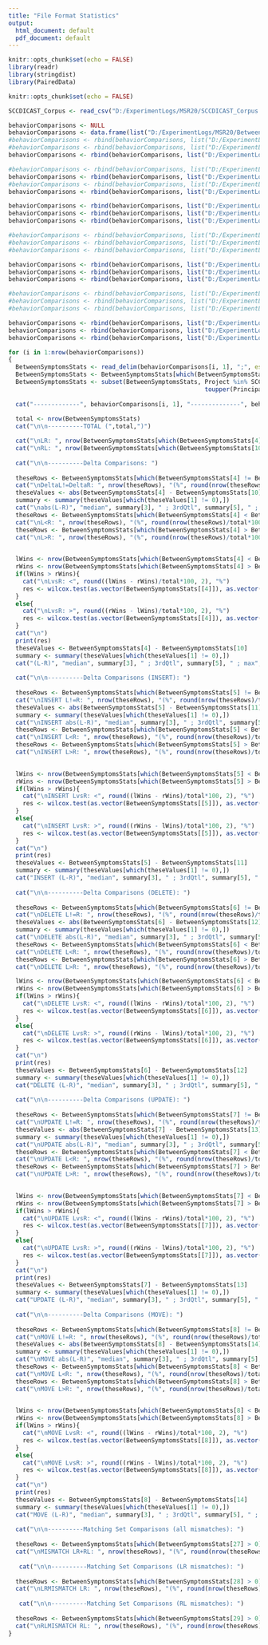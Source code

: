 ```yaml
---
title: "File Format Statistics"
output:
  html_document: default
  pdf_document: default
---
```


```r
knitr::opts_chunk$set(echo = FALSE)
library(readr)
library(stringdist)
library(PairedData)
```

```r
knitr::opts_chunk$set(echo = FALSE)

SCCDICAST_Corpus <- read_csv("D:/ExperimentLogs/MSR20/SCCDICAST_Corpus.csv")

behaviorComparisons <- NULL
behaviorComparisons <- data.frame(list("D:/ExperimentLogs/MSR20/BetweenSymptomsStats_2048_48.txt", "F*(2048)rl,et", "F(48)rl,et"), stringsAsFactors = FALSE)
#behaviorComparisons <- rbind(behaviorComparisons, list("D:/ExperimentLogs/MSR20/BetweenSymptomsStats_2042_42.txt", "F*(2042)rl,it", "F(42)rl,it"))
#behaviorComparisons <- rbind(behaviorComparisons, list("D:/ExperimentLogs/MSR20/BetweenSymptomsStats_2032_32.txt", "F*(2032)dl,it", "F(32)dl,it"))
behaviorComparisons <- rbind(behaviorComparisons, list("D:/ExperimentLogs/MSR20/BetweenSymptomsStats_2010_10.txt", "F*(2010)dl,et", "F(10)dl,et"))

#behaviorComparisons <- rbind(behaviorComparisons, list("D:/ExperimentLogs/MSR20/BetweenSymptomsStats_2040_1040.txt", "P*(2040)rl,it", "P(1040)rl,it"))
behaviorComparisons <- rbind(behaviorComparisons, list("D:/ExperimentLogs/MSR20/BetweenSymptomsStats_2038_1038.txt", "P*(2038)rl,et", "P(1038)rl,et"))
#behaviorComparisons <- rbind(behaviorComparisons, list("D:/ExperimentLogs/MSR20/BetweenSymptomsStats_2030_1030.txt", "P*(2030)dl,it", "P(1030)dl,it"))
behaviorComparisons <- rbind(behaviorComparisons, list("D:/ExperimentLogs/MSR20/BetweenSymptomsStats_2028_1028.txt", "P*(2028)dl,et", "P(1028)dl,et"))

behaviorComparisons <- rbind(behaviorComparisons, list("D:/ExperimentLogs/MSR20/BetweenSymptomsStats_2010_2048.txt", "F*(2010)dl,et", "F*(2048)rl,et"))
behaviorComparisons <- rbind(behaviorComparisons, list("D:/ExperimentLogs/MSR20/BetweenSymptomsStats_2028_2038.txt", "P*(2028)dl,et", "P*(2038)rl,et"))
behaviorComparisons <- rbind(behaviorComparisons, list("D:/ExperimentLogs/MSR20/BetweenSymptomsStats_1050_1054.txt", "L(1050)dl,et", "L(1054)rl,et"))

#behaviorComparisons <- rbind(behaviorComparisons, list("D:/ExperimentLogs/MSR20/BetweenSymptomsStats_2042_2040.txt", "F*(2042)rl,it", "P*(2040)rl,it"))
#behaviorComparisons <- rbind(behaviorComparisons, list("D:/ExperimentLogs/MSR20/BetweenSymptomsStats_2042_1056.txt", "F*(2042)rl,it", "L(1056)rl,it"))
#behaviorComparisons <- rbind(behaviorComparisons, list("D:/ExperimentLogs/MSR20/BetweenSymptomsStats_2040_1056.txt", "P*(2040)rl,it", "L(1056)rl,it"))

behaviorComparisons <- rbind(behaviorComparisons, list("D:/ExperimentLogs/MSR20/BetweenSymptomsStats_2048_2038.txt", "F*(2048)rl,et", "P*(2038)rl,et"))
behaviorComparisons <- rbind(behaviorComparisons, list("D:/ExperimentLogs/MSR20/BetweenSymptomsStats_2048_1054.txt", "F*(2048)rl,et", "L(1054)rl,et"))
behaviorComparisons <- rbind(behaviorComparisons, list("D:/ExperimentLogs/MSR20/BetweenSymptomsStats_2038_1054.txt", "P*(2038)rl,et", "L(1054)rl,et"))

#behaviorComparisons <- rbind(behaviorComparisons, list("D:/ExperimentLogs/MSR20/BetweenSymptomsStats_2032_2030.txt", "F*(2032)dl,it", "P*(2030)dl,it"))
#behaviorComparisons <- rbind(behaviorComparisons, list("D:/ExperimentLogs/MSR20/BetweenSymptomsStats_2032_1052.txt", "F*(2032)dl,it", "L(1052)dl,it"))
#behaviorComparisons <- rbind(behaviorComparisons, list("D:/ExperimentLogs/MSR20/BetweenSymptomsStats_2030_1052.txt", "P*(2030)dl,it", "L(1052)dl,it"))

behaviorComparisons <- rbind(behaviorComparisons, list("D:/ExperimentLogs/MSR20/BetweenSymptomsStats_2010_2028.txt", "F*(2010)dl,et", "P*(2028)dl,et"))
behaviorComparisons <- rbind(behaviorComparisons, list("D:/ExperimentLogs/MSR20/BetweenSymptomsStats_2010_1050.txt", "F*(2010)dl,et", "L(1050)dl,et"))
behaviorComparisons <- rbind(behaviorComparisons, list("D:/ExperimentLogs/MSR20/BetweenSymptomsStats_2028_1050.txt", "P*(2028)dl,et", "L(1050)dl,et"))

for (i in 1:nrow(behaviorComparisons)) 
{
  BetweenSymptomsStats <- read_delim(behaviorComparisons[i, 1], ";", escape_double = FALSE, trim_ws = TRUE)
  BetweenSymptomsStats <- BetweenSymptomsStats[which(BetweenSymptomsStats[4] > 0 | BetweenSymptomsStats[10] > 0),] 
  BetweenSymptomsStats <- subset(BetweenSymptomsStats, Project %in% SCCDICAST_Corpus$Project & 
                                                       toupper(PrincipalRevisionPair) %in% SCCDICAST_Corpus$RevisionPair_Id) 
  
  cat("-------------", behaviorComparisons[i, 1], "--------------", behaviorComparisons[i, 2], behaviorComparisons[i, 3])  
  
  total <- nrow(BetweenSymptomsStats)
  cat("\n\n----------TOTAL (",total,")")

  cat("\nLR: ", nrow(BetweenSymptomsStats[which(BetweenSymptomsStats[4] != 0),]), "(%", round(nrow(BetweenSymptomsStats[which(BetweenSymptomsStats[4] != 0),])/total*100, 2), ")")
  cat("\nRL: ", nrow(BetweenSymptomsStats[which(BetweenSymptomsStats[10] != 0),]), "(%", round(nrow(BetweenSymptomsStats[which(BetweenSymptomsStats[10] != 0),])/total*100, 2), ")")
  
  cat("\n\n----------Delta Comparisons: ")
  
  theseRows <- BetweenSymptomsStats[which(BetweenSymptomsStats[4] != BetweenSymptomsStats[10]),]
  cat("\nDeltaL!=DeltaR: ", nrow(theseRows), "(%", round(nrow(theseRows)/total*100, 2), ")")
  theseValues <- abs(BetweenSymptomsStats[4] - BetweenSymptomsStats[10])
  summary <- summary(theseValues[which(theseValues[1] != 0),])
  cat("\nabs(L-R)", "median", summary[3], " ; 3rdQtl", summary[5], " ; max", summary[6])
  theseRows <- BetweenSymptomsStats[which(BetweenSymptomsStats[4] < BetweenSymptomsStats[10]),]
  cat("\nL<R: ", nrow(theseRows), "(%", round(nrow(theseRows)/total*100, 2), ")")
  theseRows <- BetweenSymptomsStats[which(BetweenSymptomsStats[4] > BetweenSymptomsStats[10]),]
  cat("\nL>R: ", nrow(theseRows), "(%", round(nrow(theseRows)/total*100, 2), ")")

  
  lWins <- nrow(BetweenSymptomsStats[which(BetweenSymptomsStats[4] < BetweenSymptomsStats[10]),])
  rWins <- nrow(BetweenSymptomsStats[which(BetweenSymptomsStats[4] > BetweenSymptomsStats[10]),])
  if(lWins > rWins){
    cat("\nLvsR: <", round((lWins - rWins)/total*100, 2), "%")
    res <- wilcox.test(as.vector(BetweenSymptomsStats[[4]]), as.vector(BetweenSymptomsStats[[10]]), paired = TRUE, alternative = "less")
  }
  else{
    cat("\nLvsR: >", round((rWins - lWins)/total*100, 2), "%")
    res <- wilcox.test(as.vector(BetweenSymptomsStats[[4]]), as.vector(BetweenSymptomsStats[[10]]), paired = TRUE, alternative = "great")
  }
  cat("\n")
  print(res)
  theseValues <- BetweenSymptomsStats[4] - BetweenSymptomsStats[10]
  summary <- summary(theseValues[which(theseValues[1] != 0),])
  cat("(L-R)", "median", summary[3], " ; 3rdQtl", summary[5], " ; max", summary[6])
  
  cat("\n\n----------Delta Comparisons (INSERT): ")
  
  theseRows <- BetweenSymptomsStats[which(BetweenSymptomsStats[5] != BetweenSymptomsStats[11]),]
  cat("\nINSERT L!=R: ", nrow(theseRows), "(%", round(nrow(theseRows)/total*100, 2), ")")
  theseValues <- abs(BetweenSymptomsStats[5] - BetweenSymptomsStats[11])
  summary <- summary(theseValues[which(theseValues[1] != 0),])
  cat("\nINSERT abs(L-R)", "median", summary[3], " ; 3rdQtl", summary[5], " ; max", summary[6])
  theseRows <- BetweenSymptomsStats[which(BetweenSymptomsStats[5] < BetweenSymptomsStats[11]),]
  cat("\nINSERT L<R: ", nrow(theseRows), "(%", round(nrow(theseRows)/total*100, 2), ")")
  theseRows <- BetweenSymptomsStats[which(BetweenSymptomsStats[5] > BetweenSymptomsStats[11]),]
  cat("\nINSERT L>R: ", nrow(theseRows), "(%", round(nrow(theseRows)/total*100, 2), ")")

  
  lWins <- nrow(BetweenSymptomsStats[which(BetweenSymptomsStats[5] < BetweenSymptomsStats[11]),])
  rWins <- nrow(BetweenSymptomsStats[which(BetweenSymptomsStats[5] > BetweenSymptomsStats[11]),])
  if(lWins > rWins){
    cat("\nINSERT LvsR: <", round((lWins - rWins)/total*100, 2), "%")
    res <- wilcox.test(as.vector(BetweenSymptomsStats[[5]]), as.vector(BetweenSymptomsStats[[11]]), paired = TRUE, alternative = "less")
  }
  else{
    cat("\nINSERT LvsR: >", round((rWins - lWins)/total*100, 2), "%")
    res <- wilcox.test(as.vector(BetweenSymptomsStats[[5]]), as.vector(BetweenSymptomsStats[[11]]), paired = TRUE, alternative = "great")
  }
  cat("\n")
  print(res)
  theseValues <- BetweenSymptomsStats[5] - BetweenSymptomsStats[11]
  summary <- summary(theseValues[which(theseValues[1] != 0),])
  cat("INSERT (L-R)", "median", summary[3], " ; 3rdQtl", summary[5], " ; max", summary[6])
  
  cat("\n\n----------Delta Comparisons (DELETE): ")
  
  theseRows <- BetweenSymptomsStats[which(BetweenSymptomsStats[6] != BetweenSymptomsStats[12]),]
  cat("\nDELETE L!=R: ", nrow(theseRows), "(%", round(nrow(theseRows)/total*100, 2), ")")
  theseValues <- abs(BetweenSymptomsStats[6] - BetweenSymptomsStats[12])
  summary <- summary(theseValues[which(theseValues[1] != 0),])
  cat("\nDELETE abs(L-R)", "median", summary[3], " ; 3rdQtl", summary[5], " ; max", summary[6])
  theseRows <- BetweenSymptomsStats[which(BetweenSymptomsStats[6] < BetweenSymptomsStats[12]),]
  cat("\nDELETE L<R: ", nrow(theseRows), "(%", round(nrow(theseRows)/total*100, 2), ")")
  theseRows <- BetweenSymptomsStats[which(BetweenSymptomsStats[6] > BetweenSymptomsStats[12]),]
  cat("\nDELETE L>R: ", nrow(theseRows), "(%", round(nrow(theseRows)/total*100, 2), ")")

  lWins <- nrow(BetweenSymptomsStats[which(BetweenSymptomsStats[6] < BetweenSymptomsStats[12]),])
  rWins <- nrow(BetweenSymptomsStats[which(BetweenSymptomsStats[6] > BetweenSymptomsStats[12]),])
  if(lWins > rWins){
    cat("\nDELETE LvsR: <", round((lWins - rWins)/total*100, 2), "%")
    res <- wilcox.test(as.vector(BetweenSymptomsStats[[6]]), as.vector(BetweenSymptomsStats[[12]]), paired = TRUE, alternative = "less")
  }
  else{
    cat("\nDELETE LvsR: >", round((rWins - lWins)/total*100, 2), "%")
    res <- wilcox.test(as.vector(BetweenSymptomsStats[[6]]), as.vector(BetweenSymptomsStats[[12]]), paired = TRUE, alternative = "great")
  }
  cat("\n")
  print(res)
  theseValues <- BetweenSymptomsStats[6] - BetweenSymptomsStats[12]
  summary <- summary(theseValues[which(theseValues[1] != 0),])
  cat("DELETE (L-R)", "median", summary[3], " ; 3rdQtl", summary[5], " ; max", summary[6])
  
  cat("\n\n----------Delta Comparisons (UPDATE): ")
  
  theseRows <- BetweenSymptomsStats[which(BetweenSymptomsStats[7] != BetweenSymptomsStats[13]),]
  cat("\nUPDATE L!=R: ", nrow(theseRows), "(%", round(nrow(theseRows)/total*100, 2), ")")
  theseValues <- abs(BetweenSymptomsStats[7] - BetweenSymptomsStats[13])
  summary <- summary(theseValues[which(theseValues[1] != 0),])
  cat("\nUPDATE abs(L-R)", "median", summary[3], " ; 3rdQtl", summary[5], " ; max", summary[6])
  theseRows <- BetweenSymptomsStats[which(BetweenSymptomsStats[7] < BetweenSymptomsStats[13]),]
  cat("\nUPDATE L<R: ", nrow(theseRows), "(%", round(nrow(theseRows)/total*100, 2), ")")
  theseRows <- BetweenSymptomsStats[which(BetweenSymptomsStats[7] > BetweenSymptomsStats[13]),]
  cat("\nUPDATE L>R: ", nrow(theseRows), "(%", round(nrow(theseRows)/total*100, 2), ")")

  
  lWins <- nrow(BetweenSymptomsStats[which(BetweenSymptomsStats[7] < BetweenSymptomsStats[13]),])
  rWins <- nrow(BetweenSymptomsStats[which(BetweenSymptomsStats[7] > BetweenSymptomsStats[13]),])
  if(lWins > rWins){
    cat("\nUPDATE LvsR: <", round((lWins - rWins)/total*100, 2), "%")
    res <- wilcox.test(as.vector(BetweenSymptomsStats[[7]]), as.vector(BetweenSymptomsStats[[13]]), paired = TRUE, alternative = "less")
  }
  else{
    cat("\nUPDATE LvsR: >", round((rWins - lWins)/total*100, 2), "%")
    res <- wilcox.test(as.vector(BetweenSymptomsStats[[7]]), as.vector(BetweenSymptomsStats[[13]]), paired = TRUE, alternative = "great")
  }
  cat("\n")
  print(res)
  theseValues <- BetweenSymptomsStats[7] - BetweenSymptomsStats[13]
  summary <- summary(theseValues[which(theseValues[1] != 0),])
  cat("UPDATE (L-R)", "median", summary[3], " ; 3rdQtl", summary[5], " ; max", summary[6])
  
  cat("\n\n----------Delta Comparisons (MOVE): ")
  
  theseRows <- BetweenSymptomsStats[which(BetweenSymptomsStats[8] != BetweenSymptomsStats[14]),]
  cat("\nMOVE L!=R: ", nrow(theseRows), "(%", round(nrow(theseRows)/total*100, 2), ")")
  theseValues <- abs(BetweenSymptomsStats[8] - BetweenSymptomsStats[14])
  summary <- summary(theseValues[which(theseValues[1] != 0),])
  cat("\nMOVE abs(L-R)", "median", summary[3], " ; 3rdQtl", summary[5], " ; max", summary[6])
  theseRows <- BetweenSymptomsStats[which(BetweenSymptomsStats[8] < BetweenSymptomsStats[14]),]
  cat("\nMOVE L<R: ", nrow(theseRows), "(%", round(nrow(theseRows)/total*100, 2), ")")
  theseRows <- BetweenSymptomsStats[which(BetweenSymptomsStats[8] > BetweenSymptomsStats[14]),]
  cat("\nMOVE L>R: ", nrow(theseRows), "(%", round(nrow(theseRows)/total*100, 2), ")")

  
  lWins <- nrow(BetweenSymptomsStats[which(BetweenSymptomsStats[8] < BetweenSymptomsStats[14]),])
  rWins <- nrow(BetweenSymptomsStats[which(BetweenSymptomsStats[8] > BetweenSymptomsStats[14]),])
  if(lWins > rWins){
    cat("\nMOVE LvsR: <", round((lWins - rWins)/total*100, 2), "%")
    res <- wilcox.test(as.vector(BetweenSymptomsStats[[8]]), as.vector(BetweenSymptomsStats[[14]]), paired = TRUE, alternative = "less")
  }
  else{
    cat("\nMOVE LvsR: >", round((rWins - lWins)/total*100, 2), "%")
    res <- wilcox.test(as.vector(BetweenSymptomsStats[[8]]), as.vector(BetweenSymptomsStats[[14]]), paired = TRUE, alternative = "great")
  }
  cat("\n")
  print(res)
  theseValues <- BetweenSymptomsStats[8] - BetweenSymptomsStats[14]
  summary <- summary(theseValues[which(theseValues[1] != 0),])
  cat("MOVE (L-R)", "median", summary[3], " ; 3rdQtl", summary[5], " ; max", summary[6])
  
  cat("\n\n----------Matching Set Comparisons (all mismatches): ")
  
  theseRows <- BetweenSymptomsStats[which(BetweenSymptomsStats[27] > 0),]
  cat("\nMISMATCH LR+RL: ", nrow(theseRows), "(%", round(nrow(theseRows)/total*100, 2), ")")
  
   cat("\n\n----------Matching Set Comparisons (LR mismatches): ")
  
  theseRows <- BetweenSymptomsStats[which(BetweenSymptomsStats[28] > 0),]
  cat("\nLRMISMATCH LR: ", nrow(theseRows), "(%", round(nrow(theseRows)/total*100, 2), ")")
  
   cat("\n\n----------Matching Set Comparisons (RL mismatches): ")
  
  theseRows <- BetweenSymptomsStats[which(BetweenSymptomsStats[29] > 0),]
  cat("\nRLMISMATCH RL: ", nrow(theseRows), "(%", round(nrow(theseRows)/total*100, 2), ")")
}
```